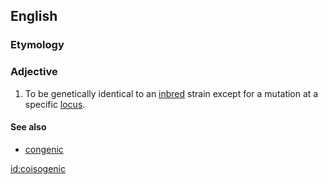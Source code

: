==English==

===Etymology===
{{prefix|co|isogenic}}

===Adjective===
{{en-adj}}

# {{genetics}}  To be genetically identical to an [[inbred]] strain except for a mutation at a specific [[locus]].  

====See also====
* [[congenic]]

[[id:coisogenic]]